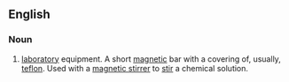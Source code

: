 ==English==
{{wikipedia}}
===Noun===
{{en-noun|head=[[stir]] [[bar]]}}

# {{context|chemistry|lang=en}} [[laboratory]] equipment. A short [[magnetic]] bar with a covering of, usually, [[teflon]]. Used with a [[magnetic stirrer]] to [[stir]] a chemical solution.